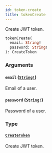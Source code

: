 ```yaml
---
id: token-create
title: tokenCreate
---
```


Create JWT token.

```graphql
tokenCreate(
  email: String!
  password: String!
): CreateToken

```

### Arguments

#### `email` ([`String!`](/developer/api-reference/scalars/string))

Email of a user.

#### `password` ([`String!`](/developer/api-reference/scalars/string))

Password of a user.

### Type

#### [`CreateToken`](/developer/api-reference/objects/create-token)

Create JWT token.
